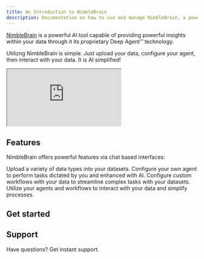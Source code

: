 ```yaml
---
title: An Introduction to NimbleBrain
description: Documentation on how to use and manage NimbleBrain, a powerful tool that integrates your data with AI.
---
```



[NimbleBrain](https://www.NimbleBrain.ai) is a powerful AI tool capable of providing powerful insights within your data through it its proprietary Deep Agent™ technology.

Utilizng NimbleBrain is simple. Just upload your data, configure your agent, then interact with your data. It is AI simplified!

<div class="video-wrapper">
  <iframe  src="https://www.youtube.com/embed/4O5nnyRUmyI?si=s516bblanhDW6lr3" title="Unlock Productivity with NimbleBrain | Your AI-Powered Internal Search Engine" ></iframe>
</div>

## Features

NimbleBrain offers powerful features via chat based interfaces:

<CardGrid>
  <Card title="Upload Data" icon="document">
    Upload a variety of data types into your datasets.
  </Card>
  <Card title="Configure Agents" icon="rocket">
    Configure your own agent to perform tasks dictated by you and enhanced with AI.
  </Card>
  <Card title="Build Workflows" icon="laptop">
    Configure custom workflows with your data to streamline complex tasks with your datasets.
  </Card>
  <Card title="Interact with Data" icon="open-book">
    Utilize your agents and workflows to interact with your data and simplify processes.
  </Card>
</CardGrid>

## Get started

<LinkCard
    title="Quickstart"
    description="View our quickstart guide to get started"
    href="/overview/quickstart/"
  />

## Support

Have questions? Get instant support.

<CardGrid>
  <LinkCard
    title="Email"
    description="Get support via our slack channel"
    href="mailto:contact@nimblebrain.ai"
  />
  <LinkCard
    title="Slack Community"
    description="Get instant support from our community on Slack"
    href="https://join.slack.com/t/nimblebrain-users/shared_invite/zt-2ti922w0y-0J22VV3TX5LNJ2koIdt31w"
  />
</CardGrid>
